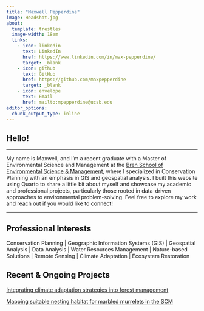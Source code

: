 ```yaml
---
title: "Maxwell Pepperdine"
image: Headshot.jpg
about:
  template: trestles
  image-width: 18em
  links:
    - icon: linkedin
      text: LinkedIn
      href: https://www.linkedin.com/in/max-pepperdine/
      target: _blank
    - icon: github
      text: GitHub
      href: https://github.com/maxpepperdine
      target: _blank
    - icon: envelope
      text: Email
      href: mailto:mpepperdine@ucsb.edu
editor_options: 
  chunk_output_type: inline
---
```


## Hello!

<hr class="custom-line">

My name is Maxwell, and I'm a recent graduate with a Master of Environmental Science and Management at the [Bren School of Environmental Science & Management](https://bren.ucsb.edu/masters-programs/master-environmental-science-and-management), where I specialized in Conservation Planning with an emphasis in GIS and geospatial analysis. I built this website using Quarto to share a little bit about myself and showcase my academic and professional projects, particularly those rooted in data-driven approaches to environmental problem-solving. Feel free to explore my work and reach out if you would like to connect!

<hr class="custom-line">

## Professional Interests

Conservation Planning \| Geographic Information Systems (GIS) \| Geospatial Analysis \| Data Analysis \| Water Resources Management \| Nature-based Solutions \| Remote Sensing \| Climate Adaptation \| Ecosystem Restoration

## Recent & Ongoing Projects

[Integrating climate adaptation strategies into forest management](https://bren.ucsb.edu/projects/integrating-climate-adaptation-strategies-local-collaborative-forest-management-northern)

[Mapping suitable nesting habitat for marbled murrelets in the SCM](files/MAMU_mapping_SCM_final_report.pdf)
